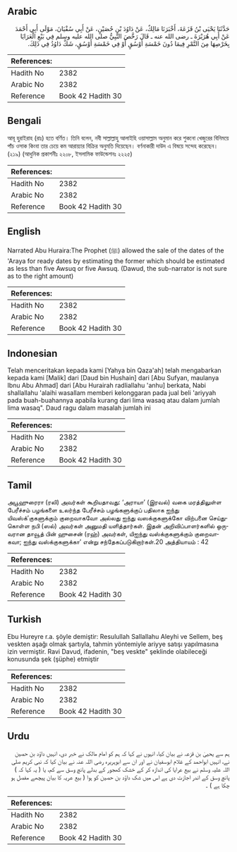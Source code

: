 ## Arabic


<div dir="rtl" lang="ar" style={{fontSize:'larger',backgroundColor:'#f8f9fa',padding:20}}>
حَدَّثَنَا يَحْيَى بْنُ قَزَعَةَ، أَخْبَرَنَا مَالِكٌ، عَنْ دَاوُدَ بْنِ حُصَيْنٍ، عَنْ أَبِي سُفْيَانَ، مَوْلَى أَبِي أَحْمَدَ عَنْ أَبِي هُرَيْرَةَ ـ رضى الله عنه ـ قَالَ رَخَّصَ النَّبِيُّ صلى الله عليه وسلم فِي بَيْعِ الْعَرَايَا بِخَرْصِهَا مِنَ التَّمْرِ فِيمَا دُونَ خَمْسَةِ أَوْسُقٍ أَوْ فِي خَمْسَةِ أَوْسُقٍ، شَكَّ دَاوُدُ فِي ذَلِكَ‏.‏
</div>
<div style={{backgroundColor:'#f8f9fa',padding:20, marginBottom: 10}}><table> <thead> <tr> <th>References:</th> <th></th> </tr> </thead> <tbody><tr><td>Hadith No</td><td>2382</td></tr><tr><td>Arabic No</td><td>2382</td></tr><tr><td>Reference</td><td>Book 42 Hadith 30</td></tr></tbody></table></div>

## Bengali


<div dir="ltr" lang="bn" style={{fontSize:'larger',backgroundColor:'#f8f9fa',padding:20}}>
আবূ হুরাইরাহ (রাঃ) হতে বর্ণিত। তিনি বলেন, নবী সাল্লাল্লাহু আলাইহি ওয়াসাল্লাম অনুমান করে শুকনো খেজুরের বিনিময়ে পাঁচ ওসাক কিংবা তার চেয়ে কম আরায়্যার বিক্রির অনুমতি দিয়েছেন। বর্ণনাকারী দাউদ এ বিষয়ে সন্দেহ করেছেন। (২১৯) (আধুনিক প্রকাশনীঃ ২২০৮, ইসলামিক ফাউন্ডেশনঃ ২২২৫)
</div>
<div style={{backgroundColor:'#f8f9fa',padding:20, marginBottom: 10}}><table> <thead> <tr> <th>References:</th> <th></th> </tr> </thead> <tbody><tr><td>Hadith No</td><td>2382</td></tr><tr><td>Arabic No</td><td>2382</td></tr><tr><td>Reference</td><td>Book 42 Hadith 30</td></tr></tbody></table></div>

## English


<div dir="ltr" lang="en" style={{fontSize:'larger',backgroundColor:'#f8f9fa',padding:20}}>
Narrated Abu Huraira:The Prophet (ﷺ) allowed the sale of the dates of the 'Araya for ready dates by estimating the former which should be estimated as less than five Awsuq or five Awsuq. (Dawud, the sub-narrator is not sure as to the right amount)
</div>
<div style={{backgroundColor:'#f8f9fa',padding:20, marginBottom: 10}}><table> <thead> <tr> <th>References:</th> <th></th> </tr> </thead> <tbody><tr><td>Hadith No</td><td>2382</td></tr><tr><td>Arabic No</td><td>2382</td></tr><tr><td>Reference</td><td>Book 42 Hadith 30</td></tr></tbody></table></div>

## Indonesian


<div dir="ltr" lang="id" style={{fontSize:'larger',backgroundColor:'#f8f9fa',padding:20}}>
Telah menceritakan kepada kami [Yahya bin Qaza'ah] telah mengabarkan kepada kami [Malik] dari [Daud bin Hushain] dari [Abu Sufyan, maulanya Ibnu Abu Ahmad] dari [Abu Hurairah radliallahu 'anhu] berkata, Nabi shallallahu 'alaihi wasallam memberi kelonggaran pada jual beli 'ariyyah pada buah-buahannya apabila kurang dari lima wasaq atau dalam jumlah lima wasaq". Daud ragu dalam masalah jumlah ini
</div>
<div style={{backgroundColor:'#f8f9fa',padding:20, marginBottom: 10}}><table> <thead> <tr> <th>References:</th> <th></th> </tr> </thead> <tbody><tr><td>Hadith No</td><td>2382</td></tr><tr><td>Arabic No</td><td>2382</td></tr><tr><td>Reference</td><td>Book 42 Hadith 30</td></tr></tbody></table></div>

## Tamil


<div dir="ltr" lang="ta" style={{fontSize:'larger',backgroundColor:'#f8f9fa',padding:20}}>
அபூஹுரைரா (ரலி) அவர்கள் கூறியதாவது: ‘அராயா’ (இரவல்) வகை மரத்திலுள்ள பேரீச்சம் பழங்களை உலர்ந்த பேரீச்சம் பழங்களுக்குப் பதிலாக ஐந்து யிவஸ்க்’குகளுக்கும் குறைவாகவோ அல்லது ஐந்து வஸக்குகளுக்கோ விற்பனை செய்துகொள்ள நபி (ஸல்) அவர்கள் அனுமதி யளித்தார்கள். இதன் அறிவிப்பாளர்களில் ஒருவரான தாவூத் பின் ஹுசைன் (ரஹ்) அவர்கள், யிஐந்து வஸ்க்குகளுக்கும் குறைவாகவா; ஐந்து வஸ்க்குகளுக்கா’ என்று சந்தேகப்படுகிறார்கள்.20 அத்தியாயம் : 42
</div>
<div style={{backgroundColor:'#f8f9fa',padding:20, marginBottom: 10}}><table> <thead> <tr> <th>References:</th> <th></th> </tr> </thead> <tbody><tr><td>Hadith No</td><td>2382</td></tr><tr><td>Arabic No</td><td>2382</td></tr><tr><td>Reference</td><td>Book 42 Hadith 30</td></tr></tbody></table></div>

## Turkish


<div dir="ltr" lang="tr" style={{fontSize:'larger',backgroundColor:'#f8f9fa',padding:20}}>
Ebu Hureyre r.a. şöyle demiştir: Resulullah Sallallahu Aleyhi ve Sellem, beş veskten aşağı olmak şartıyla, tahmin yöntemiyle ariyye satışı yapılmasına izin vermiştir. Ravi Davud, ifadenin, "beş veskte" şeklinde olabileceği konusunda şek (şüphe) etmiştir
</div>
<div style={{backgroundColor:'#f8f9fa',padding:20, marginBottom: 10}}><table> <thead> <tr> <th>References:</th> <th></th> </tr> </thead> <tbody><tr><td>Hadith No</td><td>2382</td></tr><tr><td>Arabic No</td><td>2382</td></tr><tr><td>Reference</td><td>Book 42 Hadith 30</td></tr></tbody></table></div>

## Urdu


<div dir="rtl" lang="ur" style={{fontSize:'larger',backgroundColor:'#f8f9fa',padding:20}}>
ہم سے یحییٰ بن قزعہ نے بیان کیا، انہوں نے کہا کہ ہم کو امام مالک نے خبر دی، انہیں داؤد بن حصین نے، انہیں ابواحمد کے غلام ابوسفیان نے اور ان سے ابوہریرہ رضی اللہ عنہ نے بیان کیا کہ نبی کریم صلی اللہ علیہ وسلم نے بیع عرایا کی اندازہ کر کے خشک کھجور کے بدلے پانچ وسق سے کم، یا ( یہ کہا کہ ) پانچ وسق کے اندر اجازت دی ہے اس میں شک داؤد بن حصین کو ہوا ( بیع عریہ کا بیان پیچھے مفصل ہو چکا ہے ) ۔
</div>
<div style={{backgroundColor:'#f8f9fa',padding:20, marginBottom: 10}}><table> <thead> <tr> <th>References:</th> <th></th> </tr> </thead> <tbody><tr><td>Hadith No</td><td>2382</td></tr><tr><td>Arabic No</td><td>2382</td></tr><tr><td>Reference</td><td>Book 42 Hadith 30</td></tr></tbody></table></div>
